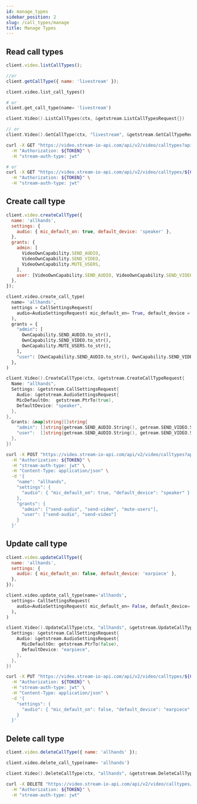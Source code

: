```yaml
---
id: manage_types
sidebar_position: 2
slug: /call_types/manage
title: Manage Types
---
```



## Read call types

<Tabs groupId="examples">
<TabItem value="js" label="JavaScript">

```js
client.video.listCallTypes();

//or
client.getCallType({ name: 'livestream' });
```

</TabItem>
<TabItem value="py" label="Python">

```py
client.video.list_call_types()

# or
client.get_call_type(name= 'livestream')
```

</TabItem>
<TabItem value="go" label="Golang">

```go
client.Video().ListCallTypes(ctx, &getstream.ListCallTypesRequest{})

// or
client.Video().GetCallType(ctx, "livestream", &getstream.GetCallTypeRequest{})
```

</TabItem>

<TabItem value="curl" label="cURL">

```bash
curl -X GET "https://video.stream-io-api.com/api/v2/video/calltypes?api_key=${API_KEY}" \
  -H "Authorization: ${TOKEN}" \
  -H "stream-auth-type: jwt"

# or
curl -X GET "https://video.stream-io-api.com/api/v2/video/calltypes/${CALL_TYPE_NAME}?api_key=${API_KEY}" \
  -H "Authorization: ${TOKEN}" \
  -H "stream-auth-type: jwt"
```

</TabItem>

</Tabs>

## Create call type

<Tabs groupId="examples">
<TabItem value="js" label="JavaScript">

```js
client.video.createCallType({
  name: 'allhands',
  settings: {
    audio: { mic_default_on: true, default_device: 'speaker' },
  },
  grants: {
    admin: [
      VideoOwnCapability.SEND_AUDIO,
      VideoOwnCapability.SEND_VIDEO,
      VideoOwnCapability.MUTE_USERS,
    ],
    user: [VideoOwnCapability.SEND_AUDIO, VideoOwnCapability.SEND_VIDEO],
  },
});
```

</TabItem>
<TabItem value="py" label="Python">

```py
client.video.create_call_type(
  name= 'allhands',
  settings = CallSettingsRequest(
    audio=AudioSettingsRequest( mic_default_on= True, default_device ='speaker' ),
  ),
  grants = {
    "admin": [
      OwnCapability.SEND_AUDIO.to_str(),
      OwnCapability.SEND_VIDEO.to_str(),
      OwnCapability.MUTE_USERS.to_str(),
    ],
    "user": [OwnCapability.SEND_AUDIO.to_str(), OwnCapability.SEND_VIDEO.to_str()],
  },
)

```

</TabItem>
<TabItem value="go" label="Golang">

```go
client.Video().CreateCallType(ctx, &getstream.CreateCallTypeRequest{
  Name: "allhands",
  Settings: &getstream.CallSettingsRequest{
    Audio: &getstream.AudioSettingsRequest{
    MicDefaultOn:  getstream.PtrTo(true),
    DefaultDevice: "speaker",
  },
},
  Grants: &map[string][]string{
    "admin": []string{getream.SEND_AUDIO.String(), getream.SEND_VIDEO.String(), getream.MUTE_USERS.String()},
    "user":  []string{getream.SEND_AUDIO.String(), getream.SEND_VIDEO.String()},
  },
})

```

</TabItem>

<TabItem value="curl" label="cURL">

```bash
curl -X POST "https://video.stream-io-api.com/api/v2/video/calltypes?api_key=${API_KEY}" \
  -H "Authorization: ${TOKEN}" \
  -H "stream-auth-type: jwt" \
  -H "Content-Type: application/json" \
  -d '{
    "name": "allhands",
    "settings": {
      "audio": { "mic_default_on": true, "default_device": "speaker" }
    },
    "grants": {
      "admin": ["send-audio", "send-video", "mute-users"],
      "user": ["send-audio", "send-video"]
    }
  }'
```

</TabItem>

</Tabs>

## Update call type

<Tabs groupId="examples">
<TabItem value="js" label="JavaScript">

```js
client.video.updateCallType({
  name: 'allhands',
  settings: {
    audio: { mic_default_on: false, default_device: 'earpiece' },
  },
});
```

</TabItem>
<TabItem value="py" label="Python">

```py
client.video.update_call_type(name='allhands',
  settings= CallSettingsRequest(
    audio=AudioSettingsRequest( mic_default_on= False, default_device= 'earpiece' ),
  ),
)
```

</TabItem>
<TabItem value="go" label="Golang">

```go
client.Video().UpdateCallType(ctx, "allhands", &getstream.UpdateCallTypeRequest{
  Settings: &getstream.CallSettingsRequest{
    Audio: &getstream.AudioSettingsRequest{
      MicDefaultOn: getstream.PtrTo(false),
      DefaultDevice: "earpiece",
    },
  },
})
```

</TabItem>

<TabItem value="curl" label="cURL">

```bash
curl -X PUT "https://video.stream-io-api.com/api/v2/video/calltypes/${CALL_TYPE_NAME}?api_key=${API_KEY}" \
  -H "Authorization: ${TOKEN}" \
  -H "stream-auth-type: jwt" \
  -H "Content-Type: application/json" \
  -d '{
    "settings": {
      "audio": { "mic_default_on": false, "default_device": "earpiece" }
    }
  }'
```

</TabItem>
</Tabs>

## Delete call type

<Tabs groupId="examples">
<TabItem value="js" label="JavaScript">

```js
client.video.deleteCallType({ name: 'allhands' });
```

</TabItem>
<TabItem value="py" label="Python">

```py
client.video.delete_call_type(name= 'allhands')

```

</TabItem>
<TabItem value="go" label="Golang">

```go
client.Video().DeleteCallType(ctx, "allhands", &getstream.DeleteCallTypeRequest{})
```

</TabItem>

<TabItem value="curl" label="cURL">

```bash
curl -X DELETE "https://video.stream-io-api.com/api/v2/video/calltypes/${CALL_TYPE_NAME}?api_key=${API_KEY}" \
  -H "Authorization: ${TOKEN}" \
  -H "stream-auth-type: jwt"
```

</TabItem>
</Tabs>
